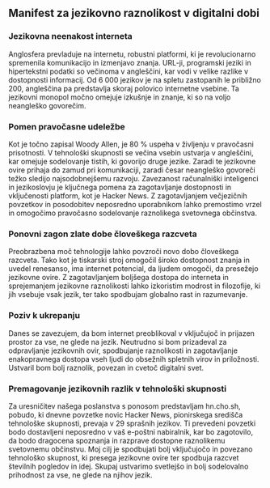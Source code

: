 
<Steps>

## Manifest za jezikovno raznolikost v digitalni dobi

### Jezikovna neenakost interneta

Anglosfera prevladuje na internetu, robustni platformi, ki je revolucionarno spremenila komunikacijo in izmenjavo znanja. URL-ji, programski jeziki in hipertekstni podatki so večinoma v angleščini, kar vodi v velike razlike v dostopnosti informacij. Od 6 000 jezikov je na spletu zastopanih le približno 200, angleščina pa predstavlja skoraj polovico internetne vsebine. Ta jezikovni monopol močno omejuje izkušnje in znanje, ki so na voljo neangleško govorečim.

### Pomen pravočasne udeležbe

Kot je točno zapisal Woody Allen, je 80 % uspeha v življenju v pravočasni prisotnosti. V tehnološki skupnosti se večina vsebin ustvarja v angleščini, kar omejuje sodelovanje tistih, ki govorijo druge jezike. Zaradi te jezikovne ovire prihaja do zamud pri komunikaciji, zaradi česar neangleško govoreči težko sledijo najsodobnejšemu razvoju. Zavezanost računalniški inteligenci in jezikoslovju je ključnega pomena za zagotavljanje dostopnosti in vključenosti platform, kot je Hacker News. Z zagotavljanjem večjezičnih povzetkov in posodobitev neposredno uporabnikom lahko premostimo vrzel in omogočimo pravočasno sodelovanje raznolikega svetovnega občinstva.

### Ponovni zagon zlate dobe človeškega razcveta

Preobrazbena moč tehnologije lahko povzroči novo dobo človeškega razcveta. Tako kot je tiskarski stroj omogočil široko dostopnost znanja in uvedel renesanso, ima internet potencial, da ljudem omogoči, da presežejo jezikovne ovire. Z zagotavljanjem boljšega dostopa do interneta in sprejemanjem jezikovne raznolikosti lahko izkoristim modrost in filozofije, ki jih vsebuje vsak jezik, ter tako spodbujam globalno rast in razumevanje.

### Poziv k ukrepanju

Danes se zavezujem, da bom internet preoblikoval v vključujoč in prijazen prostor za vse, ne glede na jezik. Neutrudno si bom prizadeval za odpravljanje jezikovnih ovir, spodbujanje raznolikosti in zagotavljanje enakopravnega dostopa vseh ljudi do obsežnih spletnih virov in priložnosti. Ustvaril bom bolj raznolik, povezan in cvetoč digitalni svet.

### Premagovanje jezikovnih razlik v tehnološki skupnosti

Za uresničitev našega poslanstva s ponosom predstavljam hn.cho.sh, pobudo, ki dnevne povzetke novic Hacker News, pionirskega središča tehnološke skupnosti, prevaja v 29 sprašnih jezikov. Ti prevedeni povzetki bodo dostavljeni neposredno v vaš e-poštni nabiralnik, kar bo zagotovilo, da bodo dragocena spoznanja in razprave dostopne raznolikemu svetovnemu občinstvu. Moj cilj je spodbujati bolj vključujočo in povezano tehnološko skupnost, ki presega jezikovne ovire ter spodbuja razcvet številnih pogledov in idej. Skupaj ustvarimo svetlejšo in bolj sodelovalno prihodnost za vse, ne glede na njihov jezik.

</Steps>
